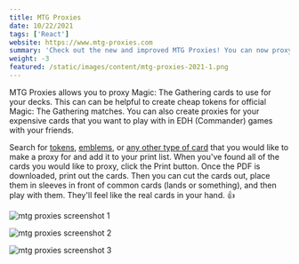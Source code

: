 ```yaml
---
title: MTG Proxies
date: 10/22/2021
tags: ['React']
website: https://www.mtg-proxies.com
summary: 'Check out the new and improved MTG Proxies! You can now proxy any Magic: The Gathering card available in Scryfall. Add cards to your print list, print them out, and use the proxies in your decks today!'
weight: -3
featured: /static/images/content/mtg-proxies-2021-1.png
---
```


MTG Proxies allows you to proxy Magic: The Gathering cards to use for your decks. This can can be helpful to create cheap tokens for official Magic: The Gathering matches. You can also create proxies for your expensive cards that you want to play with in EDH (Commander) games with your friends.

Search for [tokens](https://www.mtg-proxies.com/tokens), [emblems](https://www.mtg-proxies.com/emblems), or [any other type of card](https://www.mtg-proxies.com/cards) that you would like to make a proxy for and add it to your print list. When you've found all of the cards you would like to proxy, click the Print button. Once the PDF is downloaded, print out the cards. Then you can cut the cards out, place them in sleeves in front of common cards (lands or something), and then play with them. They'll feel like the real cards in your hand. 👍

![mtg proxies screenshot 1](/static/images/content/mtg-proxies-2021-1.png)

![mtg proxies screenshot 2](/static/images/content/mtg-proxies-2021-2.png)

![mtg proxies screenshot 3](/static/images/content/mtg-proxies-2021-pdf.png)
